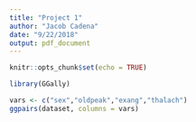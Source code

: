 ```yaml
---
title: "Project 1"
author: "Jacob Cadena"
date: "9/22/2018"
output: pdf_document
---
```


```r
knitr::opts_chunk$set(echo = TRUE)
```

```r

library(GGally)

vars <- c("sex","oldpeak","exang","thalach")
ggpairs(dataset, columns = vars)




```

